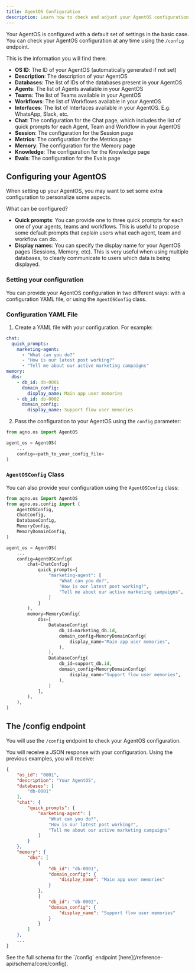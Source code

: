 ```yaml
---
title: AgentOS Configuration
description: Learn how to check and adjust your AgentOS configuration
---
```


Your AgentOS is configured with a default set of settings in the basic case. 
You can check your AgentOS configuration at any time using the `/config` endpoint.

This is the information you will find there:

- **OS ID**: The ID of your AgentOS (automatically generated if not set)
- **Description**: The description of your AgentOS
- **Databases**: The list of IDs of the databases present in your AgentOS
- **Agents**: The list of Agents available in your AgentOS
- **Teams**: The list of Teams available in your AgentOS
- **Workflows**: The list of Workflows available in your AgentOS
- **Interfaces**: The list of Interfaces available in your AgentOS. E.g. WhatsApp, Slack, etc.
- **Chat**: The configuration for the Chat page, which includes the list of quick prompts for each Agent, Team and Workflow in your AgentOS
- **Session**: The configuration for the Session page
- **Metrics**: The configuration for the Metrics page
- **Memory**: The configuration for the Memory page
- **Knowledge**: The configuration for the Knowledge page
- **Evals**: The configuration for the Evals page

## Configuring your AgentOS

When setting up your AgentOS, you may want to set some extra configuration to personalize some aspects.

What can be configured?

- **Quick prompts**: You can provide one to three quick prompts for each one of your agents, teams and workflows. This is useful to propose some default prompts that explain users what each agent, team and workflow can do.
- **Display names**: You can specify the display name for your AgentOS pages (Sessions, Memory, etc). This is very useful when using multiple databases, to clearly communicate to users which data is being displayed.

### Setting your configuration

You can provide your AgentOS configuration in two different ways: with a configuration YAML file, or using the `AgentOSConfig` class.

### Configuration YAML File

1. Create a YAML file with your configuration. For example:

```yaml
chat:
  quick_prompts:
    marketing-agent:
      - "What can you do?"
      - "How is our latest post working?"
      - "Tell me about our active marketing campaigns"
memory:
  dbs:
    - db_id: db-0001
      domain_config:
        display_name: Main app user memories
    - db_id: db-0002
      domain_config:
        display_name: Support flow user memories
```

2. Pass the configuration to your AgentOS using the `config` parameter:

```python
from agno.os import AgentOS

agent_os = AgentOS(
    ...
    config=<path_to_your_config_file>
)
```

### `AgentOSConfig` Class

You can also provide your configuration using the `AgentOSConfig` class:

```python
from agno.os import AgentOS
from agno.os.config import (
    AgentOSConfig,
    ChatConfig,
    DatabaseConfig,
    MemoryConfig,
    MemoryDomainConfig,
)

agent_os = AgentOS(
    ...
    config=AgentOSConfig(
        chat=ChatConfig(
            quick_prompts={
                "marketing-agent": [
                    "What can you do?",
                    "How is our latest post working?",
                    "Tell me about our active marketing campaigns",
                ]
            }
        ),
        memory=MemoryConfig(
            dbs=[
                DatabaseConfig(
                    db_id=marketing_db.id,
                    domain_config=MemoryDomainConfig(
                        display_name="Main app user memories",
                    ),
                ),
                DatabaseConfig(
                    db_id=support_db.id,
                    domain_config=MemoryDomainConfig(
                        display_name="Support flow user memories",
                    ),
                )
            ],
        ),
    ),
)
```


## The /config endpoint

You will use the `/config` endpoint to check your AgentOS configuration.

You will receive a JSON response with your configuration. Using the previous examples, you will receive:

```json
{
	"os_id": "0001",
	"description": "Your AgentOS",
	"databases": [
		"db-0001"
	],
	"chat": {
		"quick_prompts": {
			"marketing-agent": [
				"What can you do?",
				"How is our latest post working?",
				"Tell me about our active marketing campaigns"
			]
		}
	},
	"memory": {
		"dbs": [
			{
				"db_id": "db-0001",
				"domain_config": {
					"display_name": "Main app user memories"
				}
			},
			{
				"db_id": "db-0002",
				"domain_config": {
					"display_name": "Support flow user memories"
				}
			}
		]
	},
    ...
}
```

<Tip>
See the full schema for the `/config` endpoint [here](/reference-api/schema/core/config).
</Tip>
